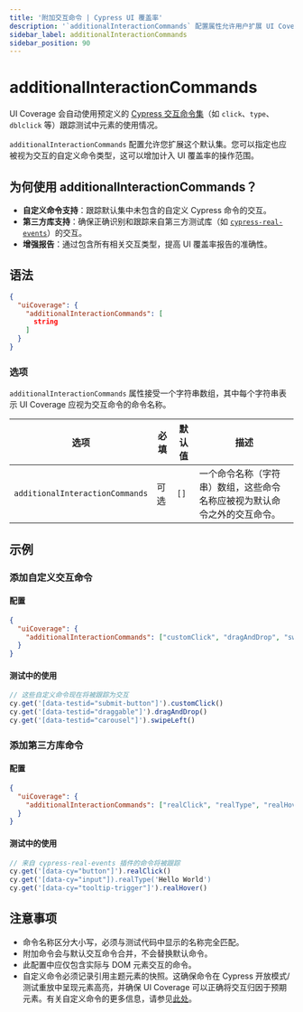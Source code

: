 ```yaml
---
title: '附加交互命令 | Cypress UI 覆盖率'
description: '`additionalInteractionCommands` 配置属性允许用户扩展 UI Coverage 默认识别的交互命令类型集。'
sidebar_label: additionalInteractionCommands
sidebar_position: 90
---
```


<ProductHeading product="ui-coverage" />

# additionalInteractionCommands

UI Coverage 会自动使用预定义的 [Cypress 交互命令集](/ui-coverage/core-concepts/interactivity#Interaction-Commands)（如 `click`、`type`、`dblclick` 等）跟踪测试中元素的使用情况。

`additionalInteractionCommands` 配置允许您扩展这个默认集。您可以指定也应被视为交互的自定义命令类型，这可以增加计入 UI 覆盖率的操作范围。

## 为何使用 additionalInteractionCommands？

- **自定义命令支持**：跟踪默认集中未包含的自定义 Cypress 命令的交互。
- **第三方库支持**：确保正确识别和跟踪来自第三方测试库（如 [`cypress-real-events`](#添加第三方库命令)）的交互。
- **增强报告**：通过包含所有相关交互类型，提高 UI 覆盖率报告的准确性。

## 语法

```json
{
  "uiCoverage": {
    "additionalInteractionCommands": [
      string
    ]
  }
}
```

### 选项

`additionalInteractionCommands` 属性接受一个字符串数组，其中每个字符串表示 UI Coverage 应视为交互命令的命令名称。

| 选项                          | 必填     | 默认值  | 描述                                                                                                         |
| ------------------------------- | -------- | ------- | ----------------------------------------------------------------------------------------------------------- |
| `additionalInteractionCommands` | 可选     | `[]`    | 一个命令名称（字符串）数组，这些命令名称应被视为默认命令之外的交互命令。                                     |

## 示例

### 添加自定义交互命令

#### 配置

```json
{
  "uiCoverage": {
    "additionalInteractionCommands": ["customClick", "dragAndDrop", "swipeLeft"]
  }
}
```

#### 测试中的使用

```javascript
// 这些自定义命令现在将被跟踪为交互
cy.get('[data-testid="submit-button"]').customClick()
cy.get('[data-testid="draggable"]').dragAndDrop()
cy.get('[data-testid="carousel"]').swipeLeft()
```

### 添加第三方库命令

#### 配置

```json
{
  "uiCoverage": {
    "additionalInteractionCommands": ["realClick", "realType", "realHover"]
  }
}
```

#### 测试中的使用

```javascript
// 来自 cypress-real-events 插件的命令将被跟踪
cy.get('[data-cy="button"]').realClick()
cy.get('[data-cy="input"]).realType('Hello World')
cy.get('[data-cy="tooltip-trigger"]').realHover()
```

## 注意事项

- 命令名称区分大小写，必须与测试代码中显示的名称完全匹配。
- 附加命令会与默认交互命令合并，不会替换默认命令。
- 此配置中应仅包含实际与 DOM 元素交互的命令。
- 自定义命令必须记录引用主题元素的快照。这确保命令在 Cypress 开放模式/测试重放中呈现元素高亮，并确保 UI Coverage 可以正确将交互归因于预期元素。有关自定义命令的更多信息，请参见[此处](/api/cypress-api/custom-commands)。